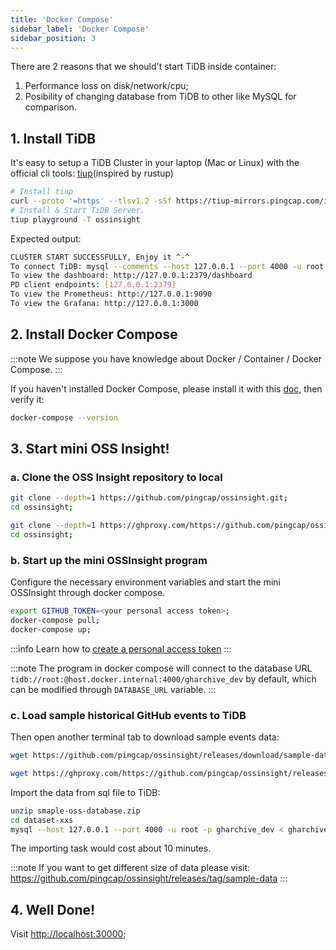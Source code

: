```yaml
---
title: 'Docker Compose'
sidebar_label: 'Docker Compose'
sidebar_position: 3
---
```



There are 2 reasons that we should't start TiDB inside container:

1. Performance loss on disk/network/cpu;
2. Posibility of changing database from TiDB to other like MySQL for comparison.

## 1. Install TiDB

It's easy to setup a TiDB Cluster in your laptop (Mac or Linux) with the official cli tools: [tiup](https://tiup.io/)(inspired by rustup)

```bash
# Install tiup
curl --proto '=https' --tlsv1.2 -sSf https://tiup-mirrors.pingcap.com/install.sh | sh
# Install & Start TiDB Server.
tiup playground -T ossinsight
```

Expected output:

```bash
CLUSTER START SUCCESSFULLY, Enjoy it ^-^
To connect TiDB: mysql --comments --host 127.0.0.1 --port 4000 -u root -p (no password)
To view the dashboard: http://127.0.0.1:2379/dashboard
PD client endpoints: [127.0.0.1:2379]
To view the Prometheus: http://127.0.0.1:9090
To view the Grafana: http://127.0.0.1:3000
```

## 2. Install Docker Compose

:::note
We suppose you have knowledge about Docker / Container / Docker Compose.
:::

If you haven't installed Docker Compose, please install it with this [doc](https://docs.docker.com/compose/install/), then verify it:

```bash
docker-compose --version
```

## 3. Start mini OSS Insight!

### a. Clone the OSS Insight repository to local

<Tabs>
<TabItem value="github" label="GitHub" default>

```bash
git clone --depth=1 https://github.com/pingcap/ossinsight.git;
cd ossinsight;
```

</TabItem>
<TabItem value="ghproxy" label="GHProxy">

```bash
git clone --depth=1 https://ghproxy.com/https://github.com/pingcap/ossinsight.git;
cd ossinsight;
```

</TabItem>
</Tabs>

### b. Start up the mini OSSInsight program

Configure the necessary environment variables and start the mini OSSInsight through docker compose.

```bash
export GITHUB_TOKEN=<your personal access token>;
docker-compose pull;
docker-compose up;
```

:::info
Learn how to [create a personal access token](/workshop/mini-ossinsight/step-by-step/find-data-source#creating-a-personal-access-token)
:::

:::note
The program in docker compose will connect to the database URL `tidb://root:@host.docker.internal:4000/gharchive_dev` by default, which can be modified through `DATABASE_URL` variable.
:::

### c. Load sample historical GitHub events to TiDB

Then open another terminal tab to download sample events data:

<Tabs>
<TabItem value="github" label="GitHub" default>

```bash
wget https://github.com/pingcap/ossinsight/releases/download/sample-data/smaple-oss-database.zip;
```

</TabItem>
<TabItem value="ghproxy" label="GHProxy">

```bash
wget https://ghproxy.com/https://github.com/pingcap/ossinsight/releases/download/sample-data/smaple-oss-database.zip;
```

</TabItem>
</Tabs>

Import the data from sql file to TiDB:

```bash
unzip smaple-oss-database.zip
cd dataset-xxs
mysql --host 127.0.0.1 --port 4000 -u root -p gharchive_dev < gharchive_dev.github_events.000000000.sql
```

The importing task would cost about 10 minutes.

:::note
If you want to get different size of data please visit: 
https://github.com/pingcap/ossinsight/releases/tag/sample-data
:::

## 4. Well Done!

Visit [http://localhost:30000](http://localhost:30000);
